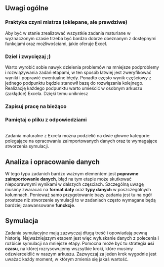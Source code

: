
## Uwagi ogólne

### Praktyka czyni mistrza (oklepane, ale prawdziwe)
Aby być w stanie zrealizować wszystkie zadania maturlane w wyznaczonym czasie trzeba być bardzo dobrze obeznanym z dostępnymi 
funkcjami oraz możliwościami, jakie oferuje Excel.

### Dziel i zwycięzaj ;)
Warto wyrobić sobie nawyk dzielenia problemów na mniejsze 
podproblemy i rozwiązywania zadań etapami, w ten sposób łatwiej jest zweryfikować wyniki i poprawić ewentualne błędy.
Ponadto często wynik częściowy z jednego podpunktu będzie stanowił bazę do rozwiązania kolejnego. <br/> 
Realizację każdego podpunktu warto umieścić w osobnym arkuszu (zakłądce) Excela. Dzięki temu unikniesz

### Zapisuj pracę na bieżąco

### Pamiętaj o pliku z odpowiedziami

<be/><br/>
Zadania maturalne z Excela można podzielić na dwie głowne kategorie: polegające na opracowaniu zaimportowanych danych oraz te wymagające stworzenia symulacji.


## Analiza i opracowanie danych

W tego typu zadanich bardzo ważnym elementem jest **poprawne zaimportowanie danych**, błąd na tym etapie może skutkować 
niepoprawnymi wynikami w dalszych częsciach. Szczególną uwagę musimy zwaracać na **format daty** oraz **typy danych** 
w poszczególnych kolumnach. Ponieważ samo przygotowanie bazy zadania jest tu na ogół prostsze niż stworzenie symulacji
to w zadaniach często wymagane będą bardziej zaawansowane **funckcje**.

## Symulacja

Zadania symulacyjne mają zazwyczaj długą treść i opowiadają pewną historię. Najważniejszym etapem jest więc
wyłuskanie danych z polecenia i rozbicie symulacji na mniejsze etapy. Pomocna może być tu strategia **osi czasu**, 
na której rozrysowujemy wszsytkie kroki, które musimy odzwierceidlić w naszym arkuszu. Zazwyczaj za jeden krok 
wygodnie jest uważać każdy moment, w którym zmienia się jakaś wartość. 